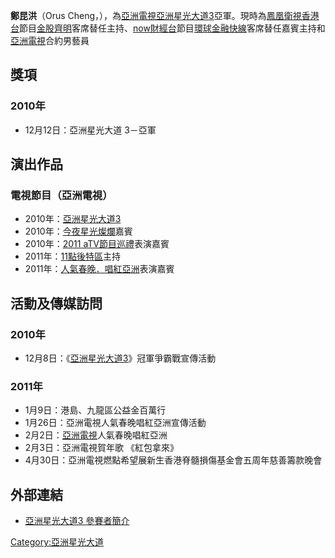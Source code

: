 {{BLP unsourced|time=2010-06-20T10:37:27+00:00}}
{{Notability Unreferenced|time=2019-11-09}}
{{藝人
| 姓名 = 鄭昆洪
| 類型 = 男歌手
| 圖片 = 
| 圖片簡介 = 
| 圖片尺寸 = 
| 原名 = 鄭昆洪
| 英文名 = Orus Cheng
| 綽號 = 星光3班班長
| 出生日期 = {{Birth_date_and_age|1988|12|14}}
| 出生地點 = 香港
| 國籍 = {{CHN-HKG}}
| 語言= [[粵語|粵語]]、[[英語|英語]]、[[國語|國語]]
| 教育程度 = 
| 配偶 = 
| 音樂類型 =
| 職業 = 
| 宗教信仰 = 
| 活躍年代 = 2010年至今
| 唱片公司 = 
| 經紀公司 = [[亞洲電視|亞洲電視]]（2010-）
| 相關團體 =  [[亞洲星光大道3|香港星光三班]]
| 網站 = 
}}
'''鄭昆洪'''（Orus Cheng，{{bd|1988年|12月14日|||}}），為[[亞洲電視|亞洲電視]][[亞洲星光大道_(第三屆)|亞洲星光大道3]]亞軍。現時為[[鳳凰衛視香港台|鳳凰衛視香港台]]節目[[金股齊明|金股齊明]]客席替任主持、[[now財經台|now財經台]]節目[[環球金融快線|環球金融快線]]客席替任嘉賓主持和[[亞洲電視|亞洲電視]]合約男藝員

==獎項==
===2010年===
*12月12日：亞洲星光大道 3－亞軍

== 演出作品 ==
===電視節目（亞洲電視）===
*2010年：[[亞洲星光大道3|亞洲星光大道3]]
*2010年：[[今夜星光燦爛|今夜星光燦爛]]嘉賓
*2010年：[[2011_aTV節目巡禮|2011 aTV節目巡禮]]表演嘉賓
*2011年：[[11點後特區|11點後特區]]主持
*2011年：[[人氣春晚．唱紅亞洲|人氣春晚．唱紅亞洲]]表演嘉賓

== 活動及傳媒訪問 ==
===2010年===
*12月8日：《[[亞洲星光大道3|亞洲星光大道3]]》冠軍爭霸戰宣傳活動
===2011年===
*1月9日：港島、九龍區公益金百萬行
*1月26日：亞洲電視人氣春晚唱紅亞洲宣傳活動
*2月2日：[[亞洲電視|亞洲電視]]人氣春晚唱紅亞洲
*2月3日：亞洲電視賀年歌 《紅包拿來》
*4月30日：亞洲電視燃點希望展新生香港脊髓損傷基金會五周年慈善籌款晚會

==外部連結==
*[https://web.archive.org/web/20100724031904/http://www.hkatv.com/v3/infoprogram/10/Asian_Millionstar_3/21.html 亞洲星光大道3 參賽者簡介]

{{start box}}
{{succession box|[[鄭苑瑛|鄭苑瑛]]|[[林巧燕|林巧燕]]&[[馬星|馬星]]|[[亞洲星光大道_(系列)|亞洲星光大道]]第二名|'''[[亞洲星光大道3|第三屆]]'''}}
{{end box}}

{{星光家族}}

[[Category:亞洲星光大道|Category:亞洲星光大道]]